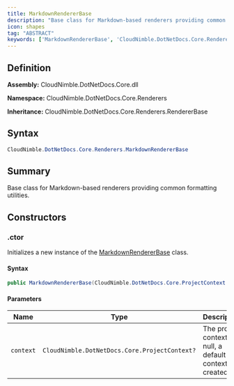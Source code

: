 ```yaml
---
title: MarkdownRendererBase
description: "Base class for Markdown-based renderers providing common formatting utilities."
icon: shapes
tag: "ABSTRACT"
keywords: ['MarkdownRendererBase', 'CloudNimble.DotNetDocs.Core.Renderers.MarkdownRendererBase', 'CloudNimble.DotNetDocs.Core.Renderers', 'class', 'CloudNimble.DotNetDocs.Core.Renderers.RendererBase']
---
```


## Definition

**Assembly:** CloudNimble.DotNetDocs.Core.dll

**Namespace:** CloudNimble.DotNetDocs.Core.Renderers

**Inheritance:** CloudNimble.DotNetDocs.Core.Renderers.RendererBase

## Syntax

```csharp
CloudNimble.DotNetDocs.Core.Renderers.MarkdownRendererBase
```

## Summary

Base class for Markdown-based renderers providing common formatting utilities.

## Constructors

### .ctor

Initializes a new instance of the [MarkdownRendererBase](../MarkdownRendererBase.md) class.

#### Syntax

```csharp
public MarkdownRendererBase(CloudNimble.DotNetDocs.Core.ProjectContext context = null)
```

#### Parameters

| Name | Type | Description |
|------|------|-------------|
| `context` | `CloudNimble.DotNetDocs.Core.ProjectContext?` | The project context. If null, a default context is created. |

